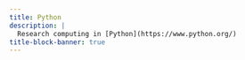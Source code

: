 ```yaml
---
title: Python
description: |
  Research computing in [Python](https://www.python.org/)
title-block-banner: true
---
```




